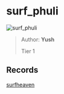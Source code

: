 
# surf_phuli

![surf_phuli](https://raw.githubusercontent.com/Sayt123/SurfMapPics/Maps-and-bonuses/csgo/surf_phuli.jpg)

> Author: **Yush**
>
> Tier 1

## Records

[surfheaven](https://surfheaven.eu/map/surf_phuli)
